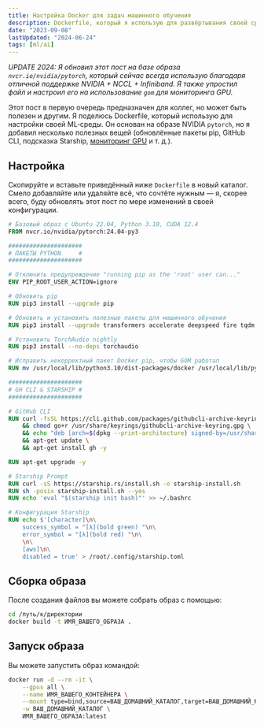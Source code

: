 ```yaml
---
title: Настройка Docker для задач машинного обучения
description: Dockerfile, который я использую для развёртывания своей среды для машинного обучения.
date: "2023-09-08"
lastUpdated: "2024-06-24"
tags: [ml/ai]
---
```


_UPDATE 2024: Я обновил этот пост на базе образа `nvcr.io/nvidia/pytorch`, который сейчас всегда использую благодаря отличной поддержке NVIDIA + NCCL + Infiniband. Я также упростил файл и настроил его на использование `gom` для мониторинга GPU._

Этот пост в первую очередь предназначен для коллег, но может быть полезен и другим. Я поделюсь Dockerfile, который использую для настройки своей ML‑среды. Он основан на образе NVIDIA `pytorch`, но я добавил несколько полезных вещей (обновлённые пакеты pip, GitHub CLI, подсказка Starship, [мониторинг GPU](./2023-10-16-gom-gpu-monitor-nvidia-smi-replacement) и т. д.).

## Настройка

Скопируйте и вставьте приведённый ниже `Dockerfile` в новый каталог. Смело добавляйте или удаляйте всё, что сочтёте нужным — я, скорее всего, буду обновлять этот пост по мере изменений в своей конфигурации.

```dockerfile
# Базовый образ с Ubuntu 22.04, Python 3.10, CUDA 12.4
FROM nvcr.io/nvidia/pytorch:24.04-py3

#####################
# ПАКЕТЫ PYTHON     #
#####################

# Отключить предупреждение "running pip as the 'root' user can..."
ENV PIP_ROOT_USER_ACTION=ignore

# Обновить pip
RUN pip3 install --upgrade pip

# Обновить и установить полезные пакеты для машинного обучения
RUN pip3 install --upgrade transformers accelerate deepspeed fire tqdm openai numpy rouge_score wandb ipython emoji tokenizers evaluate matplotlib seaborn lm-eval jupyter nltk tiktoken aiolimiter swifter pytorch-lightning lightning sentencepiece jsonargparse[signatures] bitsandbytes datasets zstandard rich transformer_lens librosa soundfile gom git+https://github.com/stanfordnlp/pyvene.git git+https://github.com/stanfordnlp/pyreft.git

# Установить TorchAudio nightly
RUN pip3 install --no-deps torchaudio

# Исправить некорректный пакет Docker pip, чтобы GOM работал
RUN mv /usr/local/lib/python3.10/dist-packages/docker /usr/local/lib/python3.10/dist-packages/docker_old

#####################
# GH CLI & STARSHIP #
#####################

# GitHub CLI
RUN curl -fsSL https://cli.github.com/packages/githubcli-archive-keyring.gpg | dd of=/usr/share/keyrings/githubcli-archive-keyring.gpg \
    && chmod go+r /usr/share/keyrings/githubcli-archive-keyring.gpg \
    && echo "deb [arch=$(dpkg --print-architecture) signed-by=/usr/share/keyrings/githubcli-archive-keyring.gpg] https://cli.github.com/packages stable main" | tee /etc/apt/sources.list.d/github-cli.list > /dev/null \
    && apt-get update \
    && apt-get install gh -y

RUN apt-get upgrade -y

# Starship Prompt
RUN curl -sS https://starship.rs/install.sh -o starship-install.sh 
RUN sh -posix starship-install.sh --yes
RUN echo 'eval "$(starship init bash)"' >> ~/.bashrc

# Конфигурация Starship
RUN echo $'[character]\n\
    success_symbol = "[λ](bold green) "\n\
    error_symbol = "[λ](bold red) "\n\
    \n\
    [aws]\n\
    disabled = true' > /root/.config/starship.toml
```


## Сборка образа

После создания файлов вы можете собрать образ с помощью:

```bash
cd /путь/к/директории
docker build -t ИМЯ_ВАШЕГО_ОБРАЗА .
```


## Запуск образа

Вы можете запустить образ командой:

```bash
docker run -d --rm -it \
    --gpus all \
    --name ИМЯ_ВАШЕГО_КОНТЕЙНЕРА \
    --mount type=bind,source=ВАШ_ДОМАШНИЙ_КАТАЛОГ,target=ВАШ_ДОМАШНИЙ_КАТАЛОГ \
    -w ВАШ_ДОМАШНИЙ_КАТАЛОГ \
    ИМЯ_ВАШЕГО_ОБРАЗА:latest
```
